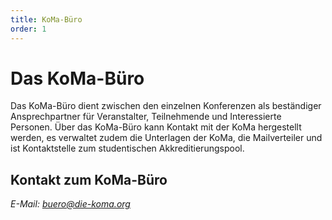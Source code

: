 ```yaml
---
title: KoMa-Büro
order: 1
---
```



# Das KoMa-Büro

Das KoMa-Büro dient zwischen den einzelnen Konferenzen als beständiger Ansprechpartner für Veranstalter, Teilnehmende und Interessierte Personen. Über das KoMa-Büro kann Kontakt mit der KoMa hergestellt werden, es verwaltet zudem die Unterlagen der KoMa, die Mailverteiler und ist Kontaktstelle zum studentischen Akkreditierungspool.

## Kontakt zum KoMa-Büro

<Address of="büro" />

E-Mail: buero@die-koma.org
